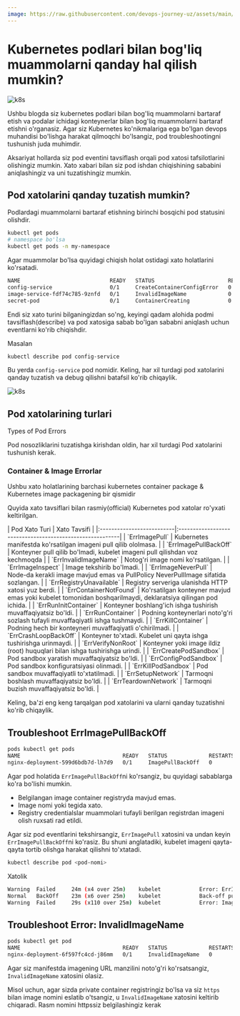 ```yaml
---
image: https://raw.githubusercontent.com/devops-journey-uz/assets/main/images/tutorials/k8s/trubeleshoot-k8s/banner.png
---
```



# Kubernetes podlari bilan bog'liq muammolarni qanday hal qilish mumkin?

![k8s](https://raw.githubusercontent.com/devops-journey-uz/assets/main/images/tutorials/k8s/trubeleshoot-k8s/banner.png)


Ushbu blogda siz kubernetes podlari bilan bog'liq muammolarni bartaraf etish va podalar ichidagi konteynerlar bilan bog'liq muammolarni bartaraf etishni o'rganasiz. Agar siz Kubernetes ko'nikmalariga ega bo'lgan devops muhandisi bo'lishga harakat qilmoqchi bo'lsangiz, pod troubleshootingni tushunish juda muhimdir.

Aksariyat hollarda siz pod eventini tavsiflash orqali pod xatosi tafsilotlarini olishingiz mumkin. Xato xabari bilan siz pod ishdan chiqishining sababini aniqlashingiz va uni tuzatishingiz mumkin.

## Pod xatolarini qanday tuzatish mumkin?

Podlardagi muammolarni bartaraf etishning birinchi bosqichi pod statusini olishdir.

```bash
kubectl get pods
# namespace bo'lsa
kubectl get pods -n my-namespace
```
Agar muammolar bo'lsa quyidagi chiqish holat ostidagi xato holatlarini ko'rsatadi.

```bash
NAME                            READY   STATUS                       RESTARTS   AGE
config-service                  0/1     CreateContainerConfigError   0          20s
image-service-fdf74c785-9znfd   0/1     InvalidImageName             0          30s
secret-pod                      0/1     ContainerCreating            0          15s
```

Endi siz xato turini bilganingizdan so'ng, keyingi qadam alohida podmi tavsiflash(describe) va pod xatosiga sabab bo'lgan sababni aniqlash uchun eventlarni ko'rib chiqishdir.

Masalan
```bash
kubectl describe pod config-service
```
Bu yerda `config-service` pod nomidir. Keling, har xil turdagi pod xatolarini qanday tuzatish va debug qilishni batafsil ko'rib chiqaylik.


![k8s](https://raw.githubusercontent.com/devops-journey-uz/assets/main/images/tutorials/k8s/trubeleshoot-k8s/image1.png)

## Pod xatolarining turlari
Types of Pod Errors

Pod nosozliklarini tuzatishga kirishdan oldin, har xil turdagi Pod xatolarini tushunish kerak.
### Container & Image Errorlar
Ushbu xato holatlarining barchasi kubernetes container package & Kubernetes image packagening bir qismidir

Quyida xato tavsiflari bilan rasmiy(official) Kubernetes pod xatolar ro'yxati keltirilgan.

<Callout type="info" emoji="">
| Pod Xato Turi             | Xato Tavsifi                                             |
|:--------------------------|:---------------------------------------------------------|
| `ErrImagePull`            | Kubernetes manifestda ko'rsatilgan imageni pull qilib ololmasa. |
| `ErrImagePullBackOff`     | Konteyner pull qilib bo'lmadi, kubelet imageni pull qilishdan voz kechmoqda |
| `ErrInvalidImageName`     | Notog'ri image nomi ko'rsatilgan. |
| `ErrImageInspect`         | Image tekshirib bo'lmadi. |
| `ErrImageNeverPull`       | Node-da kerakli image mavjud emas va PullPolicy NeverPullImage sifatida sozlangan. |
| `ErrRegistryUnavailable`  | Registry serveriga ulanishda HTTP xatosi yuz berdi. |
| `ErrContainerNotFound`    | Ko'rsatilgan konteyner mavjud emas yoki kubelet tomonidan boshqarilmaydi, deklaratsiya qilingan pod ichida. |
| `ErrRunInitContainer`     | Konteyner boshlang'ich ishga tushirish muvaffaqiyatsiz bo'ldi. |
| `ErrRunContainer`         | Podning konteynerlari noto'g'ri sozlash tufayli muvaffaqiyatli ishga tushmaydi. |
| `ErrKillContainer`        | Podning hech bir konteyneri muvaffaqiyatli o'chirilmadi. |
| `ErrCrashLoopBackOff`     | Konteyner to'xtadi. Kubelet uni qayta ishga tushirishga urinmaydi. |
| `ErrVerifyNonRoot`        | Konteyner yoki image ildiz (root) huquqlari bilan ishga tushirishga urindi. |
| `ErrCreatePodSandbox`     | Pod sandbox yaratish muvaffaqiyatsiz bo'ldi. |
| `ErrConfigPodSandbox`     | Pod sandbox konfiguratsiyasi olinmadi. |
| `ErrKillPodSandbox`       | Pod sandbox muvaffaqiyatli to'xtatilmadi. |
| `ErrSetupNetwork`         | Tarmoqni boshlash muvaffaqiyatsiz bo'ldi. |
| `ErrTeardownNetwork`      | Tarmoqni buzish muvaffaqiyatsiz bo'ldi. |

</Callout>

Keling, ba'zi eng keng tarqalgan pod xatolarini va ularni qanday tuzatishni ko'rib chiqaylik.

## Troubleshoot ErrImagePullBackOff

```bash
pods kubectl get pods
NAME                                READY   STATUS             RESTARTS   AGE
nginx-deployment-599d6bdb7d-lh7d9   0/1     ImagePullBackOff   0          7m17s
```

Agar pod holatida `ErrImagePullBackOff`ni ko'rsangiz, bu quyidagi sabablarga ko'ra bo'lishi mumkin.

* Belgilangan image container registryda mavjud emas.
* Image nomi yoki tegida xato.
* Registry credentialslar muammolari tufayli berilgan registrdan imageni olish ruxsati rad etildi.

Agar siz pod eventlarini tekshirsangiz, `ErrImagePull` xatosini va undan keyin `ErrImagePullBackOff`ni ko'rasiz. Bu shuni anglatadiki, kubelet imageni qayta-qayta tortib olishga harakat qilishni to'xtatadi.

```bash
kubectl describe pod <pod-nomi>
```

Xatolik

```bash
Warning  Failed     24m (x4 over 25m)    kubelet            Error: ErrImagePull
Normal   BackOff    23m (x6 over 25m)    kubelet            Back-off pulling image "ngasdinx:latest"
Warning  Failed     29s (x110 over 25m)  kubelet            Error: ImagePullBackOff
```

## Troubleshoot Error: InvalidImageName

```bash
pods kubectl get pod
NAME                                READY   STATUS             RESTARTS   AGE
nginx-deployment-6f597fc4cd-j86mm   0/1     InvalidImageName   0          7m26s
```
Agar siz manifestda imagening URL manzilini noto'g'ri ko'rsatsangiz, `InvalidImageName` xatosini olasiz.

Misol uchun, agar sizda private container registringiz bo'lsa va siz `https` bilan image nomini eslatib o'tsangiz, u `InvalidImageName` xatosini keltirib chiqaradi. Rasm nomini httpssiz belgilashingiz kerak